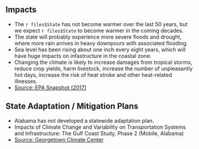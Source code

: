 ## Impacts

- The `r files$State` has not become warmer over the last 50 years, but we expect `r files$State` to become warmer in the coming decades.
- The state will probably experience more severe floods and drought, where more rain arrives in heavy downpours with associated flooding.
<!-- - As another example of counter-intuitive results, `r files$State`'s soils have become drier, while annual rainfall has increased in most of the state.  -->
- Sea level has been rising about one inch every eight years, which will have huge impacts on infastructure in the coastal zone. 
- Changing the climate is likely to increase damages from tropical storms, reduce crop yields, harm livestock, increase the number of unpleasantly hot days, increase the risk of heat stroke and other heat-related illnesses.
- [Source: EPA Snapshot (2017)](https://19january2017snapshot.epa.gov/sites/production/files/2016-09/documents/climate-change-al.pdf)

## State Adaptation / Mitigation Plans
 
- Alabama has not developed a statewide adaptation plan.
- Impacts of Climate Change and Variability on Transportation Systems and Infrastructure: The Gulf Coast Study, Phase 2 (Mobile, Alabama)
- [Source: Georgetown Climate Center](https://www.georgetownclimate.org/adaptation/state-information/alabama/overview.html)